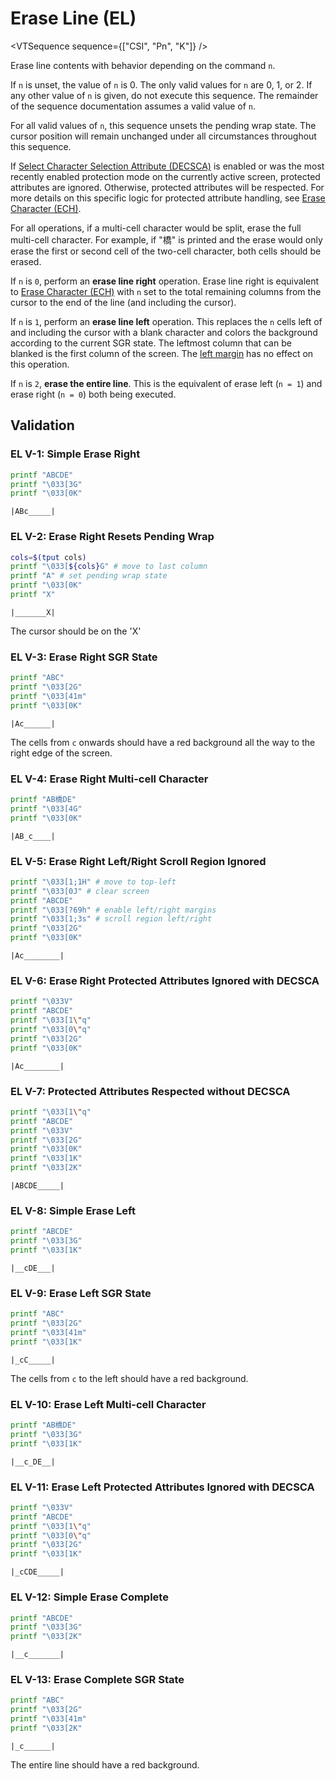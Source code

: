 
# Erase Line (EL)

<VTSequence sequence={["CSI", "Pn", "K"]} />

Erase line contents with behavior depending on the command `n`.

If `n` is unset, the value of `n` is 0. The only valid values for `n` are
0, 1, or 2. If any other value of `n` is given, do not execute this sequence.
The remainder of the sequence documentation assumes a valid value of `n`.

For all valid values of `n`, this sequence unsets the pending wrap state.
The cursor position will remain unchanged under all circumstances throughout
this sequence.

If [Select Character Selection Attribute (DECSCA)](#TODO) is enabled
or was the most recently enabled protection mode on the currently active screen,
protected attributes are ignored. Otherwise, protected attributes will be
respected. For more details on this specific logic for protected attribute
handling, see [Erase Character (ECH)](/vt/ech).

For all operations, if a multi-cell character would be split, erase the full multi-cell
character. For example, if "橋" is printed and the erase would only erase the
first or second cell of the two-cell character, both cells should be erased.

If `n` is `0`, perform an **erase line right** operation. Erase line right
is equivalent to [Erase Character (ECH)](/vt/ech) with `n` set to the total
remaining columns from the cursor to the end of the line (and including
the cursor).

If `n` is `1`, perform an **erase line left** operation. This replaces
the `n` cells left of and including the cursor with a blank character and
colors the background according to the current SGR state. The leftmost
column that can be blanked is the first column of the screen. The
[left margin](#TODO) has no effect on this operation.

If `n` is `2`, **erase the entire line**. This is the equivalent of
erase left (`n = 1`) and erase right (`n = 0`) both being executed.

## Validation

### EL V-1: Simple Erase Right

```bash
printf "ABCDE"
printf "\033[3G"
printf "\033[0K"
```

```
|ABc_____|
```

### EL V-2: Erase Right Resets Pending Wrap

```bash
cols=$(tput cols)
printf "\033[${cols}G" # move to last column
printf "A" # set pending wrap state
printf "\033[0K"
printf "X"
```

```
|_______X|
```

The cursor should be on the 'X'

### EL V-3: Erase Right SGR State

```bash
printf "ABC"
printf "\033[2G"
printf "\033[41m"
printf "\033[0K"
```

```
|Ac______|
```

The cells from `c` onwards should have a red background all the way to
the right edge of the screen.

### EL V-4: Erase Right Multi-cell Character

```bash
printf "AB橋DE"
printf "\033[4G"
printf "\033[0K"
```

```
|AB_c____|
```

### EL V-5: Erase Right Left/Right Scroll Region Ignored

```bash
printf "\033[1;1H" # move to top-left
printf "\033[0J" # clear screen
printf "ABCDE"
printf "\033[?69h" # enable left/right margins
printf "\033[1;3s" # scroll region left/right
printf "\033[2G"
printf "\033[0K"
```

```
|Ac________|
```

### EL V-6: Erase Right Protected Attributes Ignored with DECSCA

```bash
printf "\033V"
printf "ABCDE"
printf "\033[1\"q"
printf "\033[0\"q"
printf "\033[2G"
printf "\033[0K"
```

```
|Ac________|
```

### EL V-7: Protected Attributes Respected without DECSCA

```bash
printf "\033[1\"q"
printf "ABCDE"
printf "\033V"
printf "\033[2G"
printf "\033[0K"
printf "\033[1K"
printf "\033[2K"
```

```
|ABCDE_____|
```

### EL V-8: Simple Erase Left

```bash
printf "ABCDE"
printf "\033[3G"
printf "\033[1K"
```

```
|__cDE___|
```

### EL V-9: Erase Left SGR State

```bash
printf "ABC"
printf "\033[2G"
printf "\033[41m"
printf "\033[1K"
```

```
|_cC_____|
```

The cells from `c` to the left should have a red background.

### EL V-10: Erase Left Multi-cell Character

```bash
printf "AB橋DE"
printf "\033[3G"
printf "\033[1K"
```

```
|__c_DE__|
```

### EL V-11: Erase Left Protected Attributes Ignored with DECSCA

```bash
printf "\033V"
printf "ABCDE"
printf "\033[1\"q"
printf "\033[0\"q"
printf "\033[2G"
printf "\033[1K"
```

```
|_cCDE_____|
```

### EL V-12: Simple Erase Complete

```bash
printf "ABCDE"
printf "\033[3G"
printf "\033[2K"
```

```
|__c_______|
```

### EL V-13: Erase Complete SGR State

```bash
printf "ABC"
printf "\033[2G"
printf "\033[41m"
printf "\033[2K"
```

```
|_c______|
```

The entire line should have a red background.
